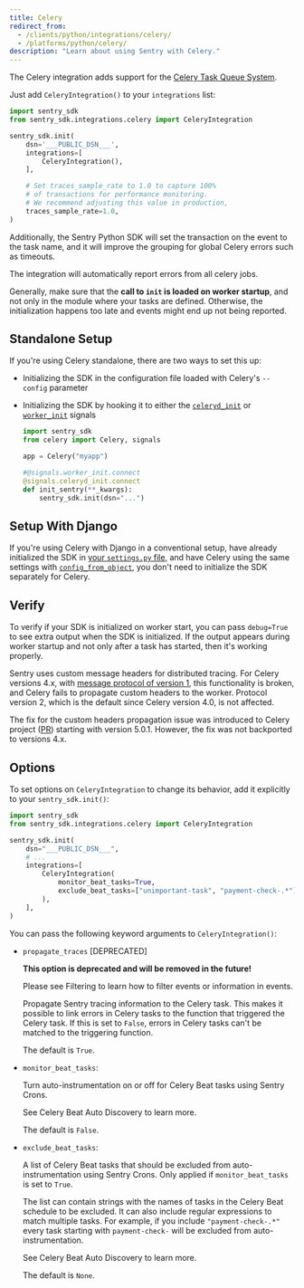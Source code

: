 ```yaml
---
title: Celery
redirect_from:
  - /clients/python/integrations/celery/
  - /platforms/python/celery/
description: "Learn about using Sentry with Celery."
---
```


The Celery integration adds support for the [Celery Task Queue System](https://docs.celeryq.dev/).

Just add `CeleryIntegration()` to your `integrations` list:

```python
import sentry_sdk
from sentry_sdk.integrations.celery import CeleryIntegration

sentry_sdk.init(
    dsn='___PUBLIC_DSN___',
    integrations=[
        CeleryIntegration(),
    ],

    # Set traces_sample_rate to 1.0 to capture 100%
    # of transactions for performance monitoring.
    # We recommend adjusting this value in production,
    traces_sample_rate=1.0,
)
```

Additionally, the Sentry Python SDK will set the transaction on the event to the task name, and it will improve the grouping for global Celery errors such as timeouts.

The integration will automatically report errors from all celery jobs.

Generally, make sure that the **call to `init` is loaded on worker startup**, and not only in the module where your tasks are defined. Otherwise, the initialization happens too late and events might end up not being reported.

## Standalone Setup

If you're using Celery standalone, there are two ways to set this up:

- Initializing the SDK in the configuration file loaded with Celery's `--config` parameter
- Initializing the SDK by hooking it to either the [`celeryd_init`](https://docs.celeryq.dev/en/stable/userguide/signals.html?#celeryd-init) or [`worker_init`](https://docs.celeryq.dev/en/stable/userguide/signals.html?#worker-init) signals

  ```python
  import sentry_sdk
  from celery import Celery, signals

  app = Celery("myapp")

  #@signals.worker_init.connect
  @signals.celeryd_init.connect
  def init_sentry(**_kwargs):
      sentry_sdk.init(dsn="...")
  ```

## Setup With Django

If you're using Celery with Django in a conventional setup, have already initialized the SDK in [your `settings.py` file](/platforms/python/guides/django/#configure), and have Celery using the same settings with [`config_from_object`](https://docs.celeryq.dev/en/stable/django/first-steps-with-django.html), you don't need to initialize the SDK separately for Celery.

## Verify

To verify if your SDK is initialized on worker start, you can pass `debug=True` to see extra output when the SDK is initialized. If the output appears during worker startup and not only after a task has started, then it's working properly.

<Alert level="info" title="Note on distributed tracing">

Sentry uses custom message headers for distributed tracing. For Celery versions 4.x, with [message protocol of version 1](https://docs.celeryq.dev/en/stable/internals/protocol.html#version-1), this functionality is broken, and Celery fails to propagate custom headers to the worker. Protocol version 2, which is the default since Celery version 4.0, is not affected.

The fix for the custom headers propagation issue was introduced to Celery project ([PR](https://github.com/celery/celery/pull/6374)) starting with version 5.0.1. However, the fix was not backported to versions 4.x.

</Alert>

## Options

To set options on `CeleryIntegration` to change its behavior, add it explicitly to your `sentry_sdk.init()`:

```python
import sentry_sdk
from sentry_sdk.integrations.celery import CeleryIntegration

sentry_sdk.init(
    dsn="___PUBLIC_DSN___",
    # ...
    integrations=[
        CeleryIntegration(
            monitor_beat_tasks=True,
            exclude_beat_tasks=["unimportant-task", "payment-check-.*"],
        ),
    ],
)
```

You can pass the following keyword arguments to `CeleryIntegration()`:

- `propagate_traces` [DEPRECATED]

  <Alert>

  **This option is deprecated and will be removed in the future!**

  Please see <PlatformLink to="/configuration/filtering/">Filtering</PlatformLink> to learn how to filter events or information in events.

  </Alert>

  Propagate Sentry tracing information to the Celery task. This makes it possible to link errors in Celery tasks to the function that triggered the Celery task. If this is set to `False`, errors in Celery tasks can't be matched to the triggering function.

  The default is `True`.

- `monitor_beat_tasks`:

  Turn auto-instrumentation on or off for Celery Beat tasks using Sentry Crons.

  See <PlatformLink to="/crons/#celery-beat-auto-discovery">Celery Beat Auto Discovery</PlatformLink> to learn more.

  The default is `False`.

- `exclude_beat_tasks`:

  A list of Celery Beat tasks that should be excluded from auto-instrumentation using Sentry Crons. Only applied if `monitor_beat_tasks` is set to `True`.

  The list can contain strings with the names of tasks in the Celery Beat schedule to be excluded. It can also include regular expressions to match multiple tasks. For example, if you include `"payment-check-.*"` every task starting with `payment-check-` will be excluded from auto-instrumentation.

  See <PlatformLink to="/crons/#celery-beat-auto-discovery">Celery Beat Auto Discovery</PlatformLink> to learn more.

  The default is `None`.
